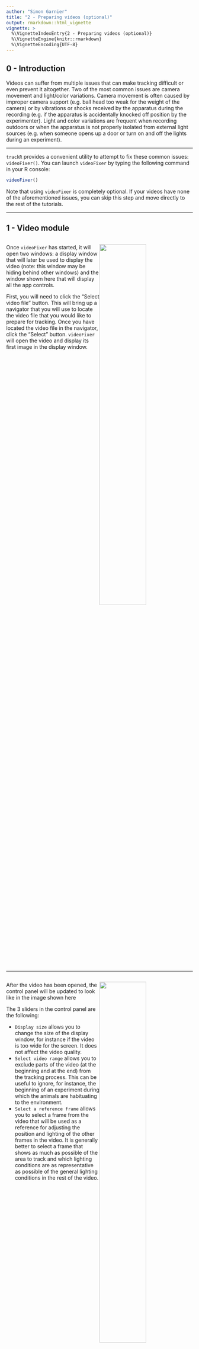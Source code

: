 ```yaml
---
author: "Simon Garnier"
title: "2 - Preparing videos (optional)"
output: rmarkdown::html_vignette
vignette: >
  %\VignetteIndexEntry{2 - Preparing videos (optional)}
  %\VignetteEngine{knitr::rmarkdown}
  %\VignetteEncoding{UTF-8}
---
```


## 0 - Introduction

Videos can suffer from multiple issues that can make tracking difficult or even
prevent it altogether. Two of the most common issues are camera movement and 
light/color variations. Camera movement is often caused by improper camera 
support (e.g. ball head too weak for the weight of the camera) or by vibrations
or shocks received by the apparatus during the recording (e.g. if the apparatus
is accidentally knocked off position by the experimenter). Light and color 
variations are frequent when recording outdoors or when the apparatus is not 
properly isolated from external light sources (e.g. when someone opens up a door
or turn on and off the lights during an experiment). 

--- 

`trackR` provides a convenient utility to attempt to fix these common issues: 
`videoFixer()`. You can launch `videoFixer` by typing the following command in
your R console:

```r
videoFixer()
```

Note that using `videoFixer` is completely optional. If your videos have none of
the aforementioned issues, you can skip this step and move directly to the rest 
of the tutorials. 

--- 

## 1 - Video module

<div style="overflow: hidden;">

<img style="float: right; width: 50%;" src="../man/figures/z2/z2_1.png">

Once `videoFixer` has started, it will open two windows: a display window that 
will later be used to display the video (note: this window may be hiding behind 
other windows) and the window shown here that will display all the app controls.

First, you will need to click the "Select video file" button. This will bring up
a navigator that you will use to locate the video file that you would like to 
prepare for tracking. Once you have located the video file in the navigator, 
click the "Select" button. `videoFixer` will open the video and display its 
first image in the display window. 

</div>

---

<div style="overflow: hidden;">

<img style="float: right; width: 50%;" src="../man/figures/z2/z2_2.png">

After the video has been opened, the control panel will be updated to look like 
in the image shown here 

The 3 sliders in the control panel are the following:

+ `Display size` allows you to change the size of the display window, for 
instance if the video is too wide for the screen. It does not affect the video 
quality. 
+ `Select video range` allows you to exclude parts of the video (at the beginning 
and at the end) from the tracking process. This can be useful to ignore, for 
instance, the beginning of an experiment during which the animals are 
habituating to the environment. 
+ `Select a reference frame` allows you to select a frame from the video that 
will be used as a reference for adjusting the position and lighting of the 
other frames in the video. It is generally better to select a frame that shows 
as much as possible of the area to track and which lighting conditions are as 
representative as possible of the general lighting conditions in the rest of the
video. 

</div>

---

## 2 - Fixing module

<div style="overflow: hidden;">

<img style="float: right; width: 50%;" src="../man/figures/z2/z2_3.png">

After you have set the 3 aforementioned sliders to the desired values, click on 
the tab marked "2" on the right side of the control panel window. This will load 
the "Fixing module" that looks like the image shown here. 

In this module, you can decide what you would like `videoFixer` to fix. If your
video has lighting issues, turn the "Adjust lighting to match the reference
image" switch on. If your video has issues with camera movement, turn the 
"Correct camera shift to match the reference image" switch on. 

Once this is done, click the "Export video" button. This will open a navigator 
that will allow you indicate where to save the corrected video. After indicating 
the name of the new video file, click the "Save video as..." button and 
`videoFixer` will start processing the video and attempt to correct its lighting
and/or camera movement issue. 

</div>

---

Once `videoFixer` has finished processing the video and you have checked the 
result, you can proceed to the rest of the tutorials. 

+ [3 - Tracking videos](https://swarm-lab.github.io/trackR/articles/z3_trackR.html)
+ [4 - Inspect and fix tracking results](https://swarm-lab.github.io/trackR/articles/z4_trackFixer.html)
+ [5 - Export tracking results as video](https://swarm-lab.github.io/trackR/articles/z5_trackPlayer.html)
